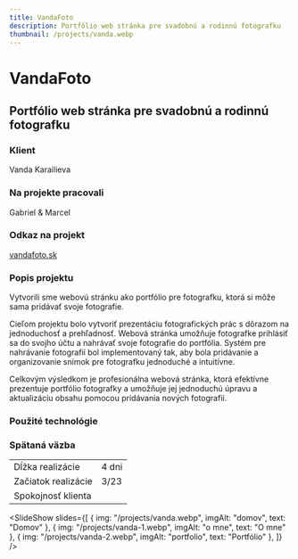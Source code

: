 ```yaml
---
title: VandaFoto
description: Portfólio web stránka pre svadobnú a rodinnú fotografku
thumbnail: /projects/vanda.webp
---
```



# VandaFoto

## Portfólio web stránka pre svadobnú a rodinnú fotografku

### Klient

Vanda Karailieva

### Na projekte pracovali

Gabriel & Marcel

### Odkaz na projekt

[vandafoto.sk](https://vandafoto.sk)

### Popis projektu

Vytvorili sme webovú stránku ako portfólio pre fotografku, ktorá si môže sama pridávať svoje fotografie.

Cieľom projektu bolo vytvoriť prezentáciu fotografických prác s dôrazom na jednoduchosť a prehľadnosť.
Webová stránka umožňuje fotografke prihlásiť sa do svojho účtu a nahrávať svoje fotografie do portfólia.
Systém pre nahrávanie fotografií bol implementovaný tak, aby bola pridávanie a organizovanie snímok pre fotografku jednoduché a intuitívne.

Celkovým výsledkom je profesionálna webová stránka, ktorá efektívne prezentuje portfólio fotografky a umožňuje jej jednoduchú úpravu
a aktualizáciu obsahu pomocou pridávania nových fotografií.

### Použité technológie

<div class="not-prose mt-5 flex flex-wrap gap-7">
  <Technology name="Astro" color="#7310a3" size={40}>
    <Icon name="simple-icons:astro" size={40} />
  </Technology>
  <Technology name="JavaScript" color="#f6e12d" size={40}>
    <Icon name="vscode-icons:file-type-js-official" size={40} />
  </Technology>
  <Technology name="tailwindcss" color="#139494" size={40}>
    <Icon name="logos:tailwindcss-icon" size={40} />
  </Technology>
</div>

### Spätaná väzba

|                     |                            |
| ------------------- | -------------------------- |
| Dĺžka realizácie    | 4 dni                      |
| Začiatok realizácie | 3/23                       |
| Spokojnosť klienta  | <StarsRating rating={5} /> |

<SlideShow
  slides={[
    { img: "/projects/vanda.webp", imgAlt: "domov", text: "Domov" },
    { img: "/projects/vanda-1.webp", imgAlt: "o mne", text: "O mne" },
    { img: "/projects/vanda-2.webp", imgAlt: "portfolio", text: "Portfólio" },
  ]}
/>

